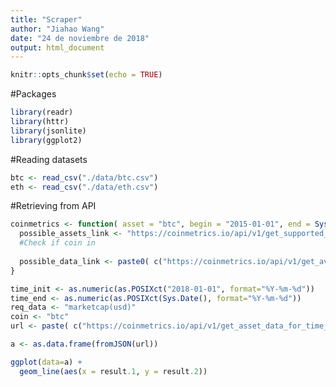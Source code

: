 ---
title: "Scraper"
author: "Jiahao Wang"
date: "24 de noviembre de 2018"
output: html_document
---

```{r setup, include=FALSE}
knitr::opts_chunk$set(echo = TRUE)
```

#Packages

```{r}
library(readr)
library(httr)
library(jsonlite)
library(ggplot2)
```

#Reading datasets

```{r message=FALSE}
btc <- read_csv("./data/btc.csv")
eth <- read_csv("./data/eth.csv")
```


#Retrieving from API

```{r}
coinmetrics <- function( asset = "btc", begin = "2015-01-01", end = Sys.Date()){
  possible_assets_link <- "https://coinmetrics.io/api/v1/get_supported_assets"
  #Check if coin in 
  
  possible_data_link <- paste0( c("https://coinmetrics.io/api/v1/get_available_data_types_for_asset/", asset) )
}
```


```{r}
time_init <- as.numeric(as.POSIXct("2018-01-01", format="%Y-%m-%d"))
time_end <- as.numeric(as.POSIXct(Sys.Date(), format="%Y-%m-%d"))
req_data <- "marketcap(usd)"
coin <- "btc"
url <- paste( c("https://coinmetrics.io/api/v1/get_asset_data_for_time_range", coin, req_data , time_init, time_end), collapse = "/")

a <- as.data.frame(fromJSON(url))

ggplot(data=a) +
  geom_line(aes(x = result.1, y = result.2))

```

